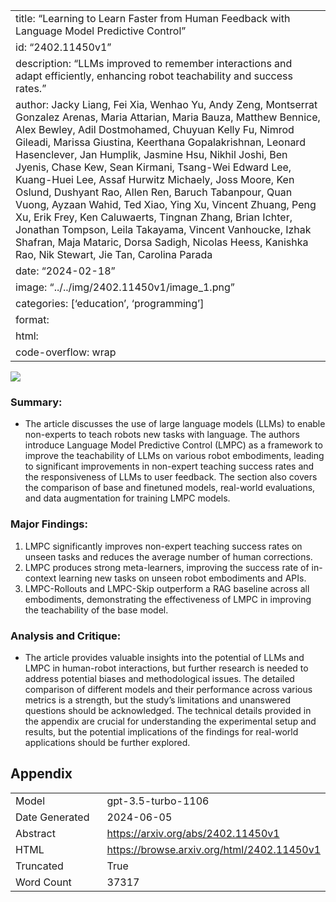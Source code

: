 
---
title: "Learning to Learn Faster from Human Feedback with Language Model Predictive Control"
id: "2402.11450v1"
description: "LLMs improved to remember interactions and adapt efficiently, enhancing robot teachability and success rates."
author: Jacky Liang, Fei Xia, Wenhao Yu, Andy Zeng, Montserrat Gonzalez Arenas, Maria Attarian, Maria Bauza, Matthew Bennice, Alex Bewley, Adil Dostmohamed, Chuyuan Kelly Fu, Nimrod Gileadi, Marissa Giustina, Keerthana Gopalakrishnan, Leonard Hasenclever, Jan Humplik, Jasmine Hsu, Nikhil Joshi, Ben Jyenis, Chase Kew, Sean Kirmani, Tsang-Wei Edward Lee, Kuang-Huei Lee, Assaf Hurwitz Michaely, Joss Moore, Ken Oslund, Dushyant Rao, Allen Ren, Baruch Tabanpour, Quan Vuong, Ayzaan Wahid, Ted Xiao, Ying Xu, Vincent Zhuang, Peng Xu, Erik Frey, Ken Caluwaerts, Tingnan Zhang, Brian Ichter, Jonathan Tompson, Leila Takayama, Vincent Vanhoucke, Izhak Shafran, Maja Mataric, Dorsa Sadigh, Nicolas Heess, Kanishka Rao, Nik Stewart, Jie Tan, Carolina Parada
date: "2024-02-18"
image: "../../img/2402.11450v1/image_1.png"
categories: ['education', 'programming']
format:
  html:
    code-overflow: wrap
---

![](../../img/2402.11450v1/image_1.png)

### Summary:
- The article discusses the use of large language models (LLMs) to enable non-experts to teach robots new tasks with language. The authors introduce Language Model Predictive Control (LMPC) as a framework to improve the teachability of LLMs on various robot embodiments, leading to significant improvements in non-expert teaching success rates and the responsiveness of LLMs to user feedback. The section also covers the comparison of base and finetuned models, real-world evaluations, and data augmentation for training LMPC models.

### Major Findings:
1. LMPC significantly improves non-expert teaching success rates on unseen tasks and reduces the average number of human corrections.
2. LMPC produces strong meta-learners, improving the success rate of in-context learning new tasks on unseen robot embodiments and APIs.
3. LMPC-Rollouts and LMPC-Skip outperform a RAG baseline across all embodiments, demonstrating the effectiveness of LMPC in improving the teachability of the base model.

### Analysis and Critique:
- The article provides valuable insights into the potential of LLMs and LMPC in human-robot interactions, but further research is needed to address potential biases and methodological issues. The detailed comparison of different models and their performance across various metrics is a strength, but the study's limitations and unanswered questions should be acknowledged. The technical details provided in the appendix are crucial for understanding the experimental setup and results, but the potential implications of the findings for real-world applications should be further explored.

## Appendix

|          |          |
|----------|----------|
| Model     | gpt-3.5-turbo-1106       |
| Date Generated     | 2024-06-05       |
| Abstract | [https://arxiv.org/abs/2402.11450v1](https://arxiv.org/abs/2402.11450v1)        |
| HTML     | [https://browse.arxiv.org/html/2402.11450v1](https://browse.arxiv.org/html/2402.11450v1)       |
| Truncated       | True       |
| Word Count       | 37317       |